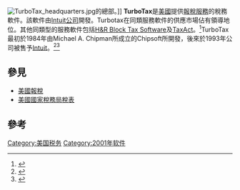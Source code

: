 {{short description|US tax preparation software}}
{{Expand language|1=en|time=2021-02-14T07:13:19+00:00}}
{{Rough translation|time=2021-02-14T07:13:19+00:00}}
{{Infobox software
|name = TurboTax
|logo = File:TurboTax Basic 2003 box disc and store receipt.jpg
|logo size = 300px
|caption = 一套2003年版本的 TurboTax 軟件，當時仍需[[光碟|實體光碟]]安裝，現時則已全面遷移至網上平台。
|headquarters    = {{USA}}[[加利福尼亞州|加利福尼亞州]][[聖地牙哥_(加利福尼亞州)|聖地牙哥]]
|screenshot =
|developer = Chipsoft（1984年）<br/>於1993年售予[[Intuit|Intuit公司]]
|released = {{start date and age|1984}}
|latest_release_version =
|latest_release_date =
|operating_system = [[Windows|Windows]]、[[Macintosh|Macintosh]]、[[Android|Android]]、[[iOS|iOS]]
|genre = {{tsl|en|Tax compliance software|稅務軟件}}
|license = [[專有軟件|專有軟件]]
|website = https://turbotax.intuit.com/
}}
[[File:TurboTax_headquarters.jpg|thumb]]的總部。]]
'''TurboTax'''是[[美國|美國]]提供[[報稅_(美國)|報稅服務]]的稅務軟件。該軟件由[[Intuit|Intuit公司]]開發。Turbotax在同類服務軟件的供應市場佔有領導地位。其他同類型的服務軟件包括[[H&R_Block_Tax_Software|H&R Block Tax Software]]及[[TaxAct|TaxAct]]。<ref name=NYTPaces>{{cite news |first = Tim |last = Gray |date = 2012-02-11 |url = https://www.nytimes.com/2012/02/12/business/yourtaxes/tax-software-is-put-through-the-paces-review.html?_r=0/ |title = Taking Tax Software for a Walk |work = The New York Times |accessdate = 2022-05-18 |archive-date = 2022-03-22 |archive-url = https://web.archive.org/web/20220322101007/https://www.nytimes.com/2012/02/12/business/yourtaxes/tax-software-is-put-through-the-paces-review.html?_r=0%2F }}</ref>TurboTax最初於1984年由Michael A. Chipman所成立的Chipsoft所開發，後來於1993年公司被售予[[Intuit|Intuit]]。<ref>{{cite web |url = https://people.forbes.com/profile/michael-a-chipman/12618 |archive-url = https://web.archive.org/web/20090516184756/http://people.forbes.com/profile/michael-a-chipman/12618 |archive-date = 2009-05-16 |title = Michael Chipman |department = People |work = Forbes |date = 2012-04-18 |access-date = 2013-12-12 |dead-url = no }}</ref><ref>{{Cite web |url = http://articles.latimes.com/1993-09-02/business/fi-30906_1_intuit-stock |title = Intuit, Chipsoft Agree to Merge in $225-Million Deal |last = Groves |first = Martha |date = 1993-09-02 |website = Los Angeles Times |access-date = 2016-12-29 |archive-date = 2016-12-30 |archive-url = https://web.archive.org/web/20161230155850/http://articles.latimes.com/1993-09-02/business/fi-30906_1_intuit-stock }}</ref>

==參見==
*[[報稅_(美國)|美國報稅]]
*[[美國國家稅務局稅表|美國國家稅務局稅表]]

==參考==
{{reflist}}

[[Category:美国税务|Category:美国税务]]
[[Category:2001年软件|Category:2001年软件]]
{{tech-stub}}